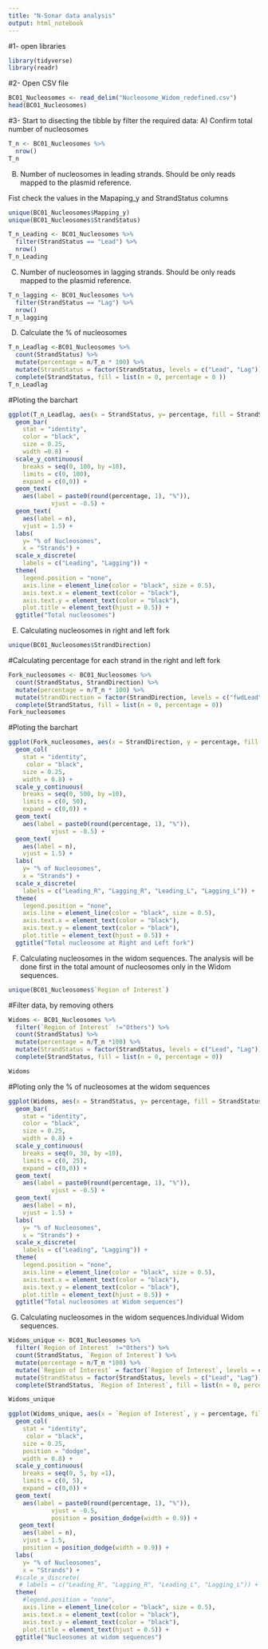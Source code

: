 ```yaml
---
title: "N-Sonar data analysis"
output: html_notebook
---
```


#1- open libraries
```r
library(tidyverse)
library(readr)
```

#2- Open CSV file
```r
BC01_Nucleosomes <- read_delim("Nucleosome_Widom_redefined.csv")
head(BC01_Nucleosomes)
```
#3- Start to disecting the tibble by filter the required data:
A) Confirm total number of nucleosomes

```r
T_n <- BC01_Nucleosomes %>%
  nrow()
T_n
```

B) Number of nucleosomes in leading strands. Should be only reads mapped to the plasmid reference.

Fist check the values in the Mapaping_y and StrandStatus columns
```r
unique(BC01_Nucleosomes$Mapping_y)
unique(BC01_Nucleosomes$StrandStatus)
```


```r
T_n_Leading <- BC01_Nucleosomes %>% 
  filter(StrandStatus == "Lead") %>%
  nrow()
T_n_Leading
```

C) Number of nucleosomes in lagging strands. Should be only reads mapped to the plasmid reference.

```r
T_n_lagging <- BC01_Nucleosomes %>%
  filter(StrandStatus == "Lag") %>% 
  nrow()
T_n_lagging 

```
D) Calculate the % of nucleosomes 
```r
T_n_Leadlag <-BC01_Nucleosomes %>% 
  count(StrandStatus) %>% 
  mutate(percentage = n/T_n * 100) %>% 
  mutate(StrandStatus = factor(StrandStatus, levels = c("Lead", "Lag"))) %>% 
  complete(StrandStatus, fill = list(n = 0, percentage = 0 ))
T_n_Leadlag
```
#Ploting the barchart
```r
ggplot(T_n_Leadlag, aes(x = StrandStatus, y= percentage, fill = StrandStatus)) +
  geom_bar(
    stat = "identity", 
    color = "black",
    size = 0.25,
    width =0.8) +
  scale_y_continuous(
    breaks = seq(0, 100, by =10), 
    limits = c(0, 100), 
    expand = c(0,0)) +
  geom_text(
    aes(label = paste0(round(percentage, 1), "%")),
            vjust = -0.5) +
  geom_text(
    aes(label = n),
    vjust = 1.5) +
  labs(
    y= "% of Nucleosomes", 
    x = "Strands") +
  scale_x_discrete(
    labels = c("Leading", "Lagging")) +
  theme(
    legend.position = "none",
    axis.line = element_line(color = "black", size = 0.5),
    axis.text.x = element_text(color = "black"),
    axis.text.y = element_text(color = "black"),
    plot.title = element_text(hjust = 0.5)) +
  ggtitle("Total nucleosomes")
```
E) Calculating nucleosomes in right and left fork
```r
unique(BC01_Nucleosomes$StrandDirection)
```
#Calculating percentage for each strand in the right and left fork
```r
Fork_nucleosomes <- BC01_Nucleosomes %>% 
  count(StrandStatus, StrandDirection) %>% 
  mutate(percentage = n/T_n * 100) %>% 
  mutate(StrandDirection = factor(StrandDirection, levels = c("fwdLead", "revLag", "revLead", "fwdLag"))) %>% 
  complete(StrandStatus, fill = list(n = 0, percentage = 0))
Fork_nucleosomes
```
#Ploting the barchart
```r
ggplot(Fork_nucleosomes, aes(x = StrandDirection, y = percentage, fill = rev(StrandStatus))) +
  geom_col(
    stat = "identity",
     color = "black",
    size = 0.25,
    width = 0.8) +
  scale_y_continuous(
    breaks = seq(0, 500, by =10), 
    limits = c(0, 50), 
    expand = c(0,0)) +
  geom_text(
    aes(label = paste0(round(percentage, 1), "%")),
            vjust = -0.5) +
  geom_text(
    aes(label = n),
    vjust = 1.5) +
  labs(
    y= "% of Nucleosomes", 
    x = "Strands") +
  scale_x_discrete(
    labels = c("Leading_R", "Lagging_R", "Leading_L", "Lagging_L")) +
  theme(
    legend.position = "none",
    axis.line = element_line(color = "black", size = 0.5),
    axis.text.x = element_text(color = "black"),
    axis.text.y = element_text(color = "black"),
    plot.title = element_text(hjust = 0.5)) +
  ggtitle("Total nucleosome at Right and Left fork")
```
F) Calculating nucleosomes in the widom sequences. The analysis will be done first in the total amount of nucleosomes only in the Widom sequences.
```r
unique(BC01_Nucleosomes$`Region of Interest`)
```
#Filter data, by removing others
```r
Widoms <- BC01_Nucleosomes %>% 
  filter(`Region of Interest` !="Others") %>% 
  count(StrandStatus) %>% 
  mutate(percentage = n/T_n *100) %>% 
  mutate(StrandStatus = factor(StrandStatus, levels = c("Lead", "Lag"))) %>% 
  complete(StrandStatus, fill = list(n = 0, percentage = 0))

Widoms

```
#Ploting only the % of nucleosomes at the widom sequences
```r
ggplot(Widoms, aes(x = StrandStatus, y= percentage, fill = StrandStatus)) +
  geom_bar(
    stat = "identity", 
    color = "black",
    size = 0.25,
    width = 0.8) +
  scale_y_continuous(
    breaks = seq(0, 30, by =10), 
    limits = c(0, 25), 
    expand = c(0,0)) +
  geom_text(
    aes(label = paste0(round(percentage, 1), "%")),
            vjust = -0.5) +
  geom_text(
    aes(label = n),
    vjust = 1.5) +
  labs(
    y= "% of Nucleosomes", 
    x = "Strands") +
  scale_x_discrete(
    labels = c("Leading", "Lagging")) +
  theme(
    legend.position = "none",
    axis.line = element_line(color = "black", size = 0.5),
    axis.text.x = element_text(color = "black"),
    axis.text.y = element_text(color = "black"),
    plot.title = element_text(hjust = 0.5)) +
  ggtitle("Total nucleosomes at Widom sequences")
```
G) Calculating nucleosomes in the widom sequences.Individual Widom sequences.
```r
Widoms_unique <- BC01_Nucleosomes %>% 
  filter(`Region of Interest` !="Others") %>% 
  count(StrandStatus, `Region of Interest`) %>% 
  mutate(percentage = n/T_n *100) %>% 
  mutate(`Region of Interest` = factor(`Region of Interest`, levels = c("Widom626", "Widom612", "Widom605", "Widom601", "Widom603", "Widom607", "Widom613", "Widom618"))) %>% 
  mutate(StrandStatus = factor(StrandStatus, levels = c("Lead", "Lag"))) %>% 
  complete(StrandStatus, `Region of Interest`, fill = list(n = 0, percentage = 0))

Widoms_unique
```
```r
ggplot(Widoms_unique, aes(x = `Region of Interest`, y = percentage, fill = rev(StrandStatus))) +
  geom_col(
    stat = "identity",
     color = "black",
    size = 0.25,
    position = "dodge",
    width = 0.8) +
  scale_y_continuous(
    breaks = seq(0, 5, by =1), 
    limits = c(0, 5), 
    expand = c(0,0)) +
  geom_text(
    aes(label = paste0(round(percentage, 1), "%")),
            vjust = -0.5,
            position = position_dodge(width = 0.9)) +
   geom_text(
    aes(label = n),
    vjust = 1.5,
    position = position_dodge(width = 0.9)) +
  labs(
    y= "% of Nucleosomes", 
    x = "Strands") +
  #scale_x_discrete(
   # labels = c("Leading_R", "Lagging_R", "Leading_L", "Lagging_L")) +
  theme(
    #legend.position = "none",
    axis.line = element_line(color = "black", size = 0.5),
    axis.text.x = element_text(color = "black"),
    axis.text.y = element_text(color = "black"),
    plot.title = element_text(hjust = 0.5)) +
  ggtitle("Nucleosomes at widom sequences")
```



